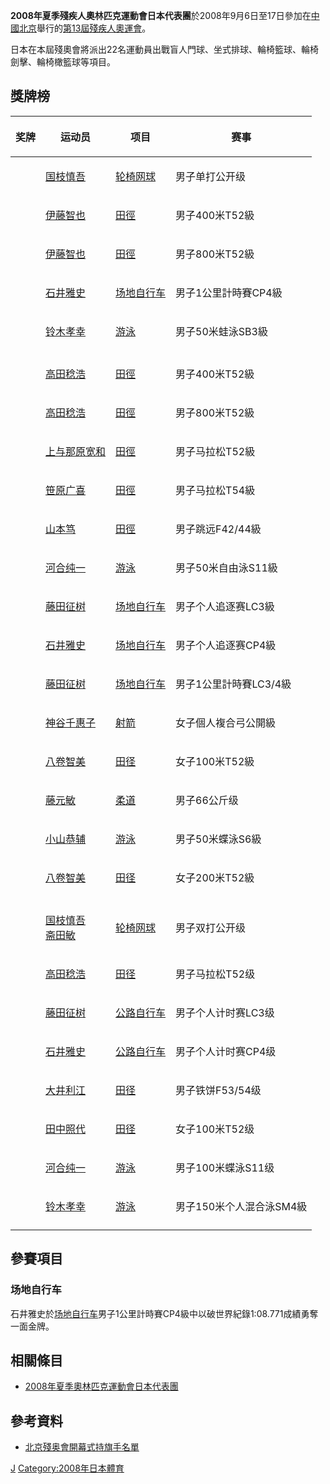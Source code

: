 {{Infobox Country Paralympics
|NPC= JPN
|games= 2008年夏季
|competitors=
|sports= 
|flagbearer= 
|gold=5
|silver=14
|bronze=8
|total=27
|rank=17
}}

'''2008年夏季殘疾人奧林匹克運動會日本代表團'''於2008年9月6日至17日參加在[[中國北京|中國北京]]舉行的[[2008年夏季殘奧會|第13屆殘疾人奧運會]]。

日本在本屆殘奧會將派出22名運動員出戰盲人門球、坐式排球、輪椅籃球、輪椅劍擊、輪椅橄籃球等項目。

== 獎牌榜 ==
{| class="wikitable sortable" style="font-size:88%"
|-bgcolor=#efefef
! 奖牌
! 运动员
! 项目
! 赛事
|-
| {{gold medal}} || [[国枝慎吾|国枝慎吾]] || [[2008年夏季殘奧會轮椅网球比賽|轮椅网球]] || 男子单打公开级
|-
| {{gold medal}} || [[伊藤智也|伊藤智也]] ||  [[2008年夏季殘奧會田徑比賽|田徑]] || 男子400米T52級
|-
| {{gold medal}} || [[伊藤智也|伊藤智也]] ||  [[2008年夏季殘奧會田徑比賽|田徑]] || 男子800米T52級
|-
| {{gold medal}} || [[石井雅史|石井雅史]] ||  [[2008年夏季殘奧會單車比賽|场地自行车]] || 男子1公里計時賽CP4級
|-
| {{gold medal}} || [[铃木孝幸|铃木孝幸]] ||  [[2008年夏季殘奧會游泳比賽|游泳]] || 男子50米蛙泳SB3級
|-

|-
| {{silver medal}} || [[高田稔浩|高田稔浩]] ||  [[2008年夏季殘奧會田徑比賽|田徑]] || 男子400米T52級
|-
| {{silver medal}} || [[高田稔浩|高田稔浩]] ||  [[2008年夏季殘奧會田徑比賽|田徑]] || 男子800米T52級
|-
| {{silver medal}} || [[上与那原宽和|上与那原宽和]] ||  [[2008年夏季殘奧會田徑比賽|田徑]] || 男子马拉松T52級
|-
| {{silver medal}} || [[笹原广喜|笹原广喜]] ||  [[2008年夏季殘奧會田徑比賽|田徑]] || 男子马拉松T54級
|-
| {{silver medal}} || [[山本笃|山本笃]] ||  [[2008年夏季殘奧會田徑比賽|田徑]] || 男子跳远F42/44級
|-
| {{silver medal}} || [[河合纯一|河合纯一]] ||  [[2008年夏季殘奧會游泳比賽|游泳]] || 男子50米自由泳S11級
|-
| {{silver medal}} || [[藤田征树|藤田征树]] ||  [[2008年夏季殘奧會單車比賽|场地自行车]] || 男子个人追逐赛LC3級
|-
| {{silver medal}} || [[石井雅史|石井雅史]] ||  [[2008年夏季殘奧會單車比賽|场地自行车]] || 男子个人追逐赛CP4級
|-
| {{silver medal}} || [[藤田征树|藤田征树]] ||  [[2008年夏季殘奧會單車比賽|场地自行车]] || 男子1公里計時賽LC3/4級
|-
| {{silver medal}} || [[神谷千惠子|神谷千惠子]] ||  [[2008年夏季殘奧會射箭比賽|射箭]] || 女子個人複合弓公開級
|-
| {{silver medal}} || [[八卷智美|八卷智美]] ||  [[2008年夏季殘奧會田径比賽|田径]] || 女子100米T52級
|-
| {{silver medal}} || [[藤元敏|藤元敏]] ||  [[2008年夏季殘奧會柔道比賽|柔道]] || 男子66公斤级
|-
| {{silver medal}} || [[小山恭辅|小山恭辅]] ||  [[2008年夏季殘奧會游泳比賽|游泳]] || 男子50米蝶泳S6級
|-
| {{silver medal}} || [[八卷智美|八卷智美]] ||  [[2008年夏季殘奧會田径比賽|田径]] || 女子200米T52級
|-

|-
| {{bronze medal}} || [[国枝慎吾|国枝慎吾]]<br />[[斋田敏|斋田敏]] || [[2008年夏季殘奧會轮椅网球比賽|轮椅网球]] || 男子双打公开级
|-
| {{bronze medal}} || [[高田稔浩|高田稔浩]] || [[2008年夏季殘奧會田径比賽|田径]] || 男子马拉松T52级
|-
| {{bronze medal}} || [[藤田征树|藤田征树]] || [[2008年夏季殘奧會單車比賽|公路自行车]] || 男子个人计时赛LC3级
|-
| {{bronze medal}} || [[石井雅史|石井雅史]] || [[2008年夏季殘奧會單車比賽|公路自行车]] || 男子个人计时赛CP4级
|-
| {{bronze medal}} || [[大井利江|大井利江]] || [[2008年夏季殘奧會田径比賽|田径]] || 男子铁饼F53/54级
|-
| {{bronze medal}} || [[田中照代|田中照代]] || [[2008年夏季殘奧會田径比賽|田径]] || 女子100米T52级
|-
| {{bronze medal}} || [[河合纯一|河合纯一]] ||  [[2008年夏季殘奧會游泳比賽|游泳]] || 男子100米蝶泳S11级
|-
| {{bronze medal}} || [[铃木孝幸|铃木孝幸]] ||  [[2008年夏季殘奧會游泳比賽|游泳]] || 男子150米个人混合泳SM4級
|-

|}


== 參賽項目 ==

=== 场地自行车 ===
石井雅史於[[2008年夏季殘奧會單車比賽|场地自行车]]男子1公里計時賽CP4級中以破世界紀錄1:08.771成績勇奪一面金牌。


== 相關條目 ==
*[[2008年夏季奧林匹克運動會日本代表團|2008年夏季奧林匹克運動會日本代表團]]

== 參考資料 ==
*[https://web.archive.org/web/20080909184931/http://www.paralympic.org/release/Main_Sections_Menu/News/Press_Releases/Flagbearers_List_Opening_Ceremony_Final_5_Sept1.pdf 北京殘奥會開幕式持旗手名單]

{{2008年夏季殘疾人奧林匹克運動會代表團}}

[[Category:2008年夏季殘疾人奧林匹克運動會代表團|J]]
[[Category:2008年日本體育|Category:2008年日本體育]]